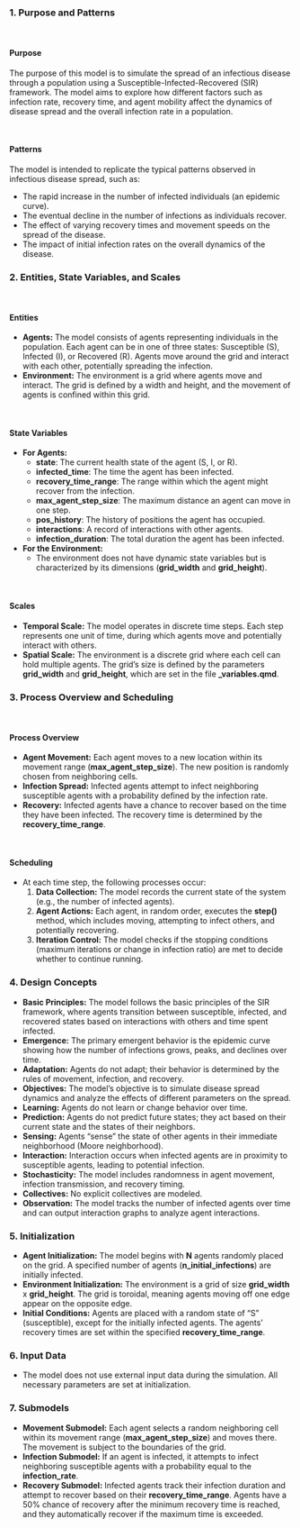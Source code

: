 ### 1. Purpose and Patterns

<br>

#### Purpose

The purpose of this model is to simulate the spread of an infectious disease through a population using a Susceptible-Infected-Recovered (SIR) framework. The model aims to explore how different factors such as infection rate, recovery time, and agent mobility affect the dynamics of disease spread and the overall infection rate in a population.

<br>

#### Patterns

The model is intended to replicate the typical patterns observed in infectious disease spread, such as:

- The rapid increase in the number of infected individuals (an epidemic curve).
- The eventual decline in the number of infections as individuals recover.
- The effect of varying recovery times and movement speeds on the spread of the disease.
- The impact of initial infection rates on the overall dynamics of the disease.

### 2. Entities, State Variables, and Scales

<br>

#### Entities

- **Agents:** The model consists of agents representing individuals in the population. Each agent can be in one of three states: Susceptible (S), Infected (I), or Recovered (R). Agents move around the grid and interact with each other, potentially spreading the infection.
- **Environment:** The environment is a grid where agents move and interact. The grid is defined by a width and height, and the movement of agents is confined within this grid.

<br>

#### State Variables

- **For Agents:**
  - **state**: The current health state of the agent (S, I, or R).
  - **infected_time**: The time the agent has been infected.
  - **recovery_time_range**: The range within which the agent might recover from the infection.
  - **max_agent_step_size**: The maximum distance an agent can move in one step.
  - **pos_history**: The history of positions the agent has occupied.
  - **interactions**: A record of interactions with other agents.
  - **infection_duration**: The total duration the agent has been infected.
- **For the Environment:**
  - The environment does not have dynamic state variables but is characterized by its dimensions (**grid_width** and **grid_height**).

<br>

#### Scales

- **Temporal Scale:** The model operates in discrete time steps. Each step represents one unit of time, during which agents move and potentially interact with others.
- **Spatial Scale:** The environment is a discrete grid where each cell can hold multiple agents. The grid's size is defined by the parameters **grid_width** and **grid_height**, which are set in the file **\_variables.qmd**.

### 3. Process Overview and Scheduling

<br>

#### Process Overview

- **Agent Movement:** Each agent moves to a new location within its movement range (**max_agent_step_size**). The new position is randomly chosen from neighboring cells.
- **Infection Spread:** Infected agents attempt to infect neighboring susceptible agents with a probability defined by the infection rate.
- **Recovery:** Infected agents have a chance to recover based on the time they have been infected. The recovery time is determined by the **recovery_time_range**.

<br>

#### Scheduling

- At each time step, the following processes occur:
  1. **Data Collection:** The model records the current state of the system (e.g., the number of infected agents).
  2. **Agent Actions:** Each agent, in random order, executes the **step()** method, which includes moving, attempting to infect others, and potentially recovering.
  3. **Iteration Control:** The model checks if the stopping conditions (maximum iterations or change in infection ratio) are met to decide whether to continue running.

### 4. Design Concepts

- **Basic Principles:** The model follows the basic principles of the SIR framework, where agents transition between susceptible, infected, and recovered states based on interactions with others and time spent infected.
- **Emergence:** The primary emergent behavior is the epidemic curve showing how the number of infections grows, peaks, and declines over time.
- **Adaptation:** Agents do not adapt; their behavior is determined by the rules of movement, infection, and recovery.
- **Objectives:** The model's objective is to simulate disease spread dynamics and analyze the effects of different parameters on the spread.
- **Learning:** Agents do not learn or change behavior over time.
- **Prediction:** Agents do not predict future states; they act based on their current state and the states of their neighbors.
- **Sensing:** Agents "sense" the state of other agents in their immediate neighborhood (Moore neighborhood).
- **Interaction:** Interaction occurs when infected agents are in proximity to susceptible agents, leading to potential infection.
- **Stochasticity:** The model includes randomness in agent movement, infection transmission, and recovery timing.
- **Collectives:** No explicit collectives are modeled.
- **Observation:** The model tracks the number of infected agents over time and can output interaction graphs to analyze agent interactions.

### 5. Initialization

- **Agent Initialization:** The model begins with **N** agents randomly placed on the grid. A specified number of agents (**n_initial_infections**) are initially infected.
- **Environment Initialization:** The environment is a grid of size **grid_width** x **grid_height**. The grid is toroidal, meaning agents moving off one edge appear on the opposite edge.
- **Initial Conditions:** Agents are placed with a random state of "S" (susceptible), except for the initially infected agents. The agents' recovery times are set within the specified **recovery_time_range**.

### 6. Input Data

- The model does not use external input data during the simulation. All necessary parameters are set at initialization.

### 7. Submodels

- **Movement Submodel:** Each agent selects a random neighboring cell within its movement range (**max_agent_step_size**) and moves there. The movement is subject to the boundaries of the grid.
- **Infection Submodel:** If an agent is infected, it attempts to infect neighboring susceptible agents with a probability equal to the **infection_rate**.
- **Recovery Submodel:** Infected agents track their infection duration and attempt to recover based on their **recovery_time_range**. Agents have a 50% chance of recovery after the minimum recovery time is reached, and they automatically recover if the maximum time is exceeded.
